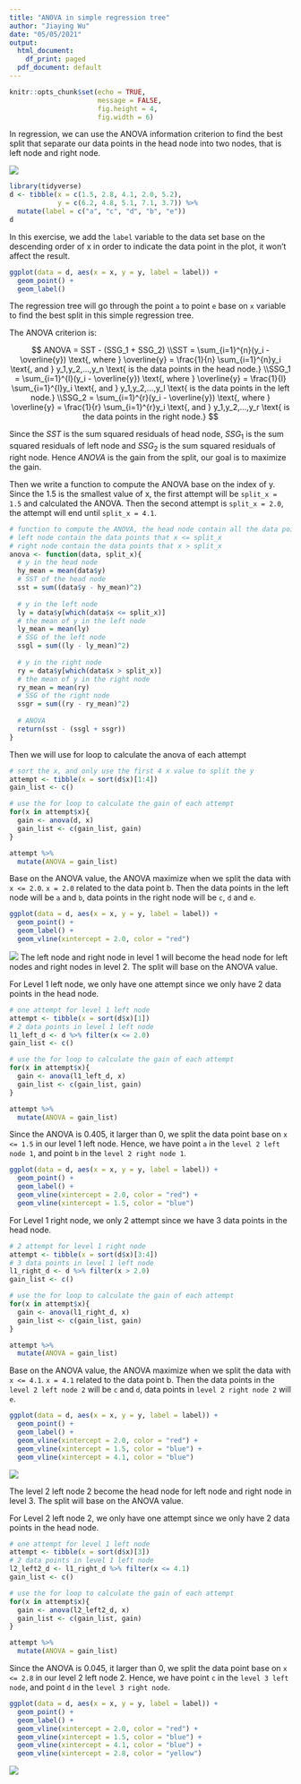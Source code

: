 ```yaml
---
title: "ANOVA in simple regression tree"
author: "Jiaying Wu"
date: "05/05/2021"
output:
  html_document:
    df_print: paged
  pdf_document: default
---
```


```r
knitr::opts_chunk$set(echo = TRUE,
                      message = FALSE,
                      fig.height = 4,
                      fig.width = 6)
```

In regression, we can use the ANOVA information criterion to find the best split that separate our data points in the head node into two nodes, that is left node and right node.

![](level0.png)

```r
library(tidyverse)
d <- tibble(x = c(1.5, 2.8, 4.1, 2.0, 5.2), 
            y = c(6.2, 4.8, 5.1, 7.1, 3.7)) %>%
  mutate(label = c("a", "c", "d", "b", "e"))
d
```

In this exercise, we add the `label` variable to the data set base on the descending order of x in order to indicate the data point in the plot, it won't affect the result.

```r
ggplot(data = d, aes(x = x, y = y, label = label)) +
  geom_point() +
  geom_label()
```

The regression tree will go through the point `a` to point `e` base on `x` variable to find the best split in this simple regression tree. 

The ANOVA criterion is:

$$
ANOVA = SST - (SSG_1 + SSG_2)
\\SST = \sum_{i=1}^{n}(y_i - \overline{y}) \text{, where } \overline{y} = \frac{1}{n} \sum_{i=1}^{n}y_i \text{, and } y_1,y_2,...,y_n \text{ is the data points in the head node.}
\\SSG_1 = \sum_{i=1}^{l}(y_i - \overline{y}) \text{, where } \overline{y} = \frac{1}{l} \sum_{i=1}^{l}y_i
\text{, and } y_1,y_2,...,y_l \text{ is the data points in the left node.}
\\SSG_2 = \sum_{i=1}^{r}(y_i - \overline{y}) \text{, where } \overline{y} = \frac{1}{r} \sum_{i=1}^{r}y_i
\text{, and } y_1,y_2,...,y_r \text{ is the data points in the right node.}
$$

Since the $SST$ is the sum squared residuals of head node, $SSG_1$ is the sum squared residuals of left node and $SSG_2$ is the sum squared residuals of right node. Hence $ANOVA$ is the gain from the split, our goal is to maximize the gain.

Then we write a function to compute the ANOVA base on the index of y. Since the 1.5 is the smallest value of x,  the first attempt will be `split_x = 1.5` and calculated the ANOVA. Then the second attempt is `split_x = 2.0`, the attempt will end until `split_x = 4.1`.

```r
# function to compute the ANOVA, the head node contain all the data points to be split 
# left node contain the data points that x <= split_x
# right node contain the data points that x > split_x
anova <- function(data, split_x){
  # y in the head node
  hy_mean = mean(data$y)
  # SST of the head node
  sst = sum((data$y - hy_mean)^2)
  
  # y in the left node
  ly = data$y[which(data$x <= split_x)]
  # the mean of y in the left node
  ly_mean = mean(ly)
  # SSG of the left node
  ssgl = sum((ly - ly_mean)^2)
  
  # y in the right node
  ry = data$y[which(data$x > split_x)]
  # the mean of y in the right node
  ry_mean = mean(ry)
  # SSG of the right node
  ssgr = sum((ry - ry_mean)^2)
  
  # ANOVA
  return(sst - (ssgl + ssgr))
}
```

Then we will use for loop to calculate the anova of each attempt

```r
# sort the x, and only use the first 4 x value to split the y
attempt <- tibble(x = sort(d$x)[1:4])
gain_list <- c()

# use the for loop to calculate the gain of each attempt
for(x in attempt$x){
  gain <- anova(d, x)
  gain_list <- c(gain_list, gain)
}

attempt %>%
  mutate(ANOVA = gain_list)
```

Base on the ANOVA value, the ANOVA maximize when we split the data with `x <= 2.0`. `x = 2.0` related to the data point b. Then the data points in the left node will be `a` and `b`, data points in the right node will be `c`, `d` and `e`.

```r
ggplot(data = d, aes(x = x, y = y, label = label)) +
  geom_point() +
  geom_label() +
  geom_vline(xintercept = 2.0, color = "red")
```

![](level1.png)
The left node and right node in level 1 will become the head node for left nodes and right nodes in level 2. The split will base on the ANOVA value.

For Level 1 left node, we only have one attempt since we only have 2 data points in the head node.

```r
# one attempt for level 1 left node
attempt <- tibble(x = sort(d$x)[1])
# 2 data points in level 1 left node
l1_left_d <- d %>% filter(x <= 2.0)
gain_list <- c()

# use the for loop to calculate the gain of each attempt
for(x in attempt$x){
  gain <- anova(l1_left_d, x)
  gain_list <- c(gain_list, gain)
}

attempt %>%
  mutate(ANOVA = gain_list)
```
Since the ANOVA is 0.405, it larger than 0, we split the data point base on `x <= 1.5` in our level 1 left node. Hence, we have point `a` in the `level 2 left node 1`, and point `b` in the `level 2 right node 1`.

```r
ggplot(data = d, aes(x = x, y = y, label = label)) +
  geom_point() +
  geom_label() +
  geom_vline(xintercept = 2.0, color = "red") +
  geom_vline(xintercept = 1.5, color = "blue")
```

For Level 1 right node, we only 2 attempt since we have 3 data points in the head node.

```r
# 2 attempt for level 1 right node
attempt <- tibble(x = sort(d$x)[3:4])
# 3 data points in level 1 left node
l1_right_d <- d %>% filter(x > 2.0)
gain_list <- c()

# use the for loop to calculate the gain of each attempt
for(x in attempt$x){
  gain <- anova(l1_right_d, x)
  gain_list <- c(gain_list, gain)
}

attempt %>%
  mutate(ANOVA = gain_list)
```

Base on the ANOVA value, the ANOVA maximize when we split the data with `x <= 4.1`. `x = 4.1` related to the data point b. Then the data points in the `level 2 left node 2` will be `c` and `d`, data points in `level 2 right node 2` will `e`.

```r
ggplot(data = d, aes(x = x, y = y, label = label)) +
  geom_point() +
  geom_label() +
  geom_vline(xintercept = 2.0, color = "red") +
  geom_vline(xintercept = 1.5, color = "blue") +
  geom_vline(xintercept = 4.1, color = "blue")
```

![](level2.png)

The level 2 left node 2 become the head node for left node and right node in level 3. The split will base on the ANOVA value.

For Level 2 left node 2, we only have one attempt since we only have 2 data points in the head node.

```r
# one attempt for level 1 left node
attempt <- tibble(x = sort(d$x)[3])
# 2 data points in level 1 left node
l2_left2_d <- l1_right_d %>% filter(x <= 4.1)
gain_list <- c()

# use the for loop to calculate the gain of each attempt
for(x in attempt$x){
  gain <- anova(l2_left2_d, x)
  gain_list <- c(gain_list, gain)
}

attempt %>%
  mutate(ANOVA = gain_list)
```

Since the ANOVA is 0.045, it larger than 0, we split the data point base on `x <= 2.8` in our level 2 left node 2. Hence, we have point `c` in the `level 3 left node`, and point `d` in the `level 3 right node`.

```r
ggplot(data = d, aes(x = x, y = y, label = label)) +
  geom_point() +
  geom_label() +
  geom_vline(xintercept = 2.0, color = "red") +
  geom_vline(xintercept = 1.5, color = "blue") +
  geom_vline(xintercept = 4.1, color = "blue") +
  geom_vline(xintercept = 2.8, color = "yellow")
```

![](level3.png)


